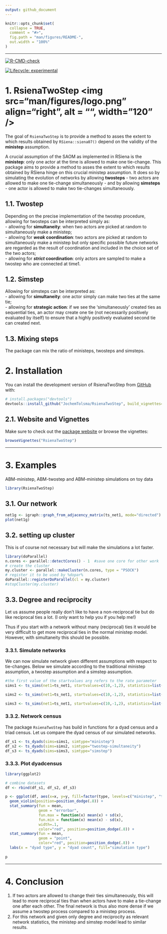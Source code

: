 ```yaml
---
output: github_document
---
```


<!-- README.md is generated from README.Rmd. Please edit that file -->

```r
knitr::opts_chunk$set(
  collapse = TRUE,
  comment = "#>",
  fig.path = "man/figures/README-",
  out.width = "100%"
)
```

<!--
[![R-CMD-check](https://github.com/JochemTolsma/RsienaTwoStep/actions/workflows/R-CMD-check.yaml/badge.svg)](https://github.com/JochemTolsma/RsienaTwoStep/actions/workflows/R-CMD-check.yaml)  

  [![Lifecycle: experimental](https://img.shields.io/badge/lifecycle-experimental-orange.svg)](https://lifecycle.r-lib.org/articles/stages.html#experimental)
-->

---  

<!-- badges: start -->
[![R-CMD-check](https://github.com/r-lib/pkgdown/workflows/R-CMD-check/badge.svg)](https://github.com/r-lib/pkgdown/actions){.pkgdown-devel}

  [![Lifecycle: experimental](https://img.shields.io/badge/lifecycle-experimental-orange.svg)](https://lifecycle.r-lib.org/articles/stages.html#experimental)
<!-- badges: end -->

# 1. RsienaTwoStep <img src="man/figures/logo.png" align="right", alt = "", width="120" />
 
The goal of `RsienaTwoStep` is to provide a method to asses the extent to which results obtained by `RSiena::siena07()` depend on the validity of the **ministep** assumption.

A crucial assumption of the SAOM as implemented in RSiena is the **ministep**: only one actor at the time is allowed to make one tie-change. This package aims to provide a method to asses the extent to which results obtained by RSiena hinge on this crucial ministep assumption. It does so by simulating the evolution of networks by allowing **twosteps** - two actors are allowed to make one tie-change simultaneously - and by allowing **simsteps** - one actor is allowed to make two tie-changes simultaneously.  

## 1.1. Twostep  

Depending on the precise implementation of the twostep procedure, allowing for twosteps can be interpreted simply as:  
- allowing for **simultaneity**: when two actors are picked at random to simultaneously make a ministep;     
- allowing for ***weak* coordination**: two actors are picked at random to simultaneously make a ministep but only specific possible future networks are regarded as the result of coordination and included in the choice set of the two actors;  
- allowing for ***strict* coordination**: only actors are sampled to make a twostep who are connected at time1.  

## 1.2. Simstep  

Allowing for simsteps can be interpreted as:  
- allowing for **simultaneity**: one actor simply can make two ties at the same tie;  
- allowing for **strategic action**: if we see the 'simultaneously' created ties as sequential ties, an actor may create one tie (not necessarily positively evaluated by itself) to ensure that a highly positively evaluated second tie can created next.  

## 1.3. Mixing steps

The package can mix the ratio of ministeps, twosteps and simsteps. 

# 2. Installation

You can install the development version of RsienaTwoStep from [GitHub](https://github.com/) with:

```r
# install.packages("devtools")
devtools::install_github("JochemTolsma/RsienaTwoStep", build_vignettes=TRUE)
```

## 2.1. Website and Vignettes

Make sure to check out the [package website](https://jochemtolsma.github.io/RsienaTwoStep/) or browse the vignettes: 

```r
browseVignettes("RsienaTwoStep")
```

---  

# 3. Examples

ABM-ministep, ABM-twostep and ABM-ministep simulations on toy data

```r
library(RsienaTwoStep)
```

## 3.1. Our network

```r
net1g <- igraph::graph_from_adjacency_matrix(ts_net1, mode="directed")
plot(net1g)
```

## 3.2. setting up cluster 

This is of  course not necessary but will make the simulations a lot faster. 

```r
library(doParallel)
n.cores <- parallel::detectCores() - 1  #save one core for other work
# create the cluster
my.cluster <- parallel::makeCluster(n.cores, type = "PSOCK")
# register it to be used by %dopar%
doParallel::registerDoParallel(cl = my.cluster)
#stopCluster(my.cluster) 
```


## 3.3. Degree and reciprocity 

Let us assume people really don't like to have a non-reciprocal tie but do like reciprocal ties a lot. (I only want to help you if you help me!)

Thus if you start with a network without many (reciprocal) ties it would be very difficult to get more reciprocal ties in the normal ministep model. However, with simultaneity this should be possible. 

### 3.3.1. Simulate networks

We can now simulate network given different assumptions with respect to tie-changes. 
Below we simulate according to the traditional ministep assumption, a twostep assumption and a simstep assumption.  

```r
#the first value of the startvalues arg refers to the rate parameter
sims1 <- ts_sims(net1=ts_net1, startvalues=c(10,-1,2), statistics=list(ts_degree, ts_recip), p2step=c(1,0,0), parallel=TRUE) #ministep only (one actor can make one tie change)

sims2 <- ts_sims(net1=ts_net1, startvalues=c(10,-1,2), statistics=list(ts_degree, ts_recip), p2step=c(0,1,0), parallel=TRUE) #twostep-simultaneity (two random actors can make one tie change simultaneously)

sims3 <- ts_sims(net1=ts_net1, startvalues=c(10,-1,2), statistics=list(ts_degree, ts_recip), p2step=c(0,0,1), parallel=TRUE) #simstep (one actor can make two tie changes simultaneously)
```

### 3.3.2. Network census 

The package `RsienaTwoStep` has build in functions for a dyad census and a triad census. Let us compare the dyad census of our simulated networks.  

```r
df_s1 <- ts_dyads(sims=sims1, simtype="ministep") 
df_s2 <- ts_dyads(sims=sims2, simtype="twostep-simultaneity") 
df_s3 <- ts_dyads(sims=sims3, simtype="simstep") 
```

### 3.3.3. Plot dyadcensus 

```r
library(ggplot2)

# combine datasets
df <- rbind(df_s1, df_s2, df_s3)

p <- ggplot(df, aes(x=x, y=y, fill=factor(type, levels=c("ministep", "twostep-simultaneity", "simstep")))) + 
  geom_violin(position=position_dodge(.8)) + 
  stat_summary(fun = mean,
               geom = "errorbar",
               fun.max = function(x) mean(x) + sd(x),
               fun.min = function(x) mean(x) - sd(x),
               width=.1,
               color="red", position=position_dodge(.8)) + 
  stat_summary(fun = mean,
               geom = "point",
               color="red", position=position_dodge(.8)) +
  labs(x = "dyad type", y = "dyad count", fill="simulation type")
  
p
```

---  

# 4. Conclusion

1. If two actors are allowed to change their ties simultaneously, this will lead to more reciprocal ties than when actors have to make a tie-change one after each other. The final network is thus also more dense if we assume a twostep process compared to a ministep process.  
2. For this network and given only degree and reciprocity as relevant network statistics, the ministep and simstep model lead to similar results.  


<!--- 

What is special about using `README.Rmd` instead of just `README.md`? You can include R chunks like so:

```r
summary(cars)
```

You'll still need to render `README.Rmd` regularly, to keep `README.md` up-to-date. `devtools::build_readme()` is handy for this. You could also use GitHub Actions to re-render `README.Rmd` every time you push. An example workflow can be found here: <https://github.com/r-lib/actions/tree/v1/examples>.

You can also embed plots, for example:

```r
plot(pressure)
```

In that case, don't forget to commit and push the resulting figure files, so they display on GitHub and CRAN.

--> 

